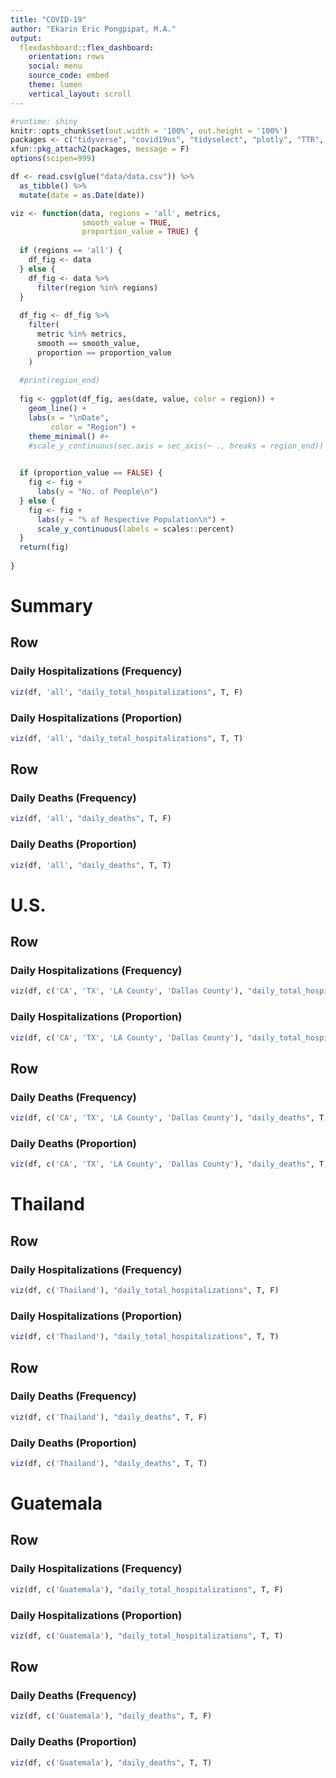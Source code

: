 ```yaml
---
title: "COVID-19"
author: "Ekarin Eric Pongpipat, M.A."
output: 
  flexdashboard::flex_dashboard:
    orientation: rows
    social: menu
    source_code: embed
    theme: lumen
    vertical_layout: scroll
---
```


```r
#runtime: shiny
knitr::opts_chunk$set(out.width = '100%', out.height = '100%')
packages <- c("tidyverse", "covid19us", "tidyselect", "plotly", "TTR", "glue")
xfun::pkg_attach2(packages, message = F)
options(scipen=999)
```

```r
df <- read.csv(glue("data/data.csv")) %>%
  as_tibble() %>%
  mutate(date = as.Date(date))
```

```r
viz <- function(data, regions = 'all', metrics,
                smooth_value = TRUE,
                proportion_value = TRUE) {
  
  if (regions == 'all') {
    df_fig <- data
  } else {
    df_fig <- data %>%
      filter(region %in% regions)
  }
  
  df_fig <- df_fig %>%
    filter(
      metric %in% metrics,
      smooth == smooth_value,
      proportion == proportion_value
    )
  
  #print(region_end)
  
  fig <- ggplot(df_fig, aes(date, value, color = region)) +
    geom_line() +
    labs(x = "\nDate",
         color = "Region") + 
    theme_minimal() #+
    #scale_y_continuous(sec.axis = sec_axis(~ ., breaks = region_end))

  
  if (proportion_value == FALSE) {
    fig <- fig +
      labs(y = "No. of People\n")
  } else {
    fig <- fig +
      labs(y = "% of Respective Population\n") +
      scale_y_continuous(labels = scales::percent)
  }
  return(fig)
  
}
```

Summary
====

Row
----

### Daily Hospitalizations (Frequency)

```r
viz(df, 'all', "daily_total_hospitalizations", T, F)
```

### Daily Hospitalizations (Proportion)

```r
viz(df, 'all', "daily_total_hospitalizations", T, T)
```

Row
----

### Daily Deaths (Frequency)

```r
viz(df, 'all', "daily_deaths", T, F)
```

### Daily Deaths (Proportion)

```r
viz(df, 'all', "daily_deaths", T, T)
```

U.S.
====

Row
----

### Daily Hospitalizations (Frequency)

```r
viz(df, c('CA', 'TX', 'LA County', 'Dallas County'), "daily_total_hospitalizations", T, F)
```

### Daily Hospitalizations (Proportion)

```r
viz(df, c('CA', 'TX', 'LA County', 'Dallas County'), "daily_total_hospitalizations", T, T)
```

Row
----

### Daily Deaths (Frequency)

```r
viz(df, c('CA', 'TX', 'LA County', 'Dallas County'), "daily_deaths", T, F)
```

### Daily Deaths (Proportion)

```r
viz(df, c('CA', 'TX', 'LA County', 'Dallas County'), "daily_deaths", T, T)
```

Thailand 
====

Row
----

### Daily Hospitalizations (Frequency)

```r
viz(df, c('Thailand'), "daily_total_hospitalizations", T, F)
```

### Daily Hospitalizations (Proportion)

```r
viz(df, c('Thailand'), "daily_total_hospitalizations", T, T)
```

Row
----

### Daily Deaths (Frequency)

```r
viz(df, c('Thailand'), "daily_deaths", T, F)
```

### Daily Deaths (Proportion)

```r
viz(df, c('Thailand'), "daily_deaths", T, T)
```

Guatemala
====

Row
----

### Daily Hospitalizations (Frequency)

```r
viz(df, c('Guatemala'), "daily_total_hospitalizations", T, F)
```

### Daily Hospitalizations (Proportion)

```r
viz(df, c('Guatemala'), "daily_total_hospitalizations", T, T)
```

Row
----

### Daily Deaths (Frequency)

```r
viz(df, c('Guatemala'), "daily_deaths", T, F)
```

### Daily Deaths (Proportion)

```r
viz(df, c('Guatemala'), "daily_deaths", T, T)
```